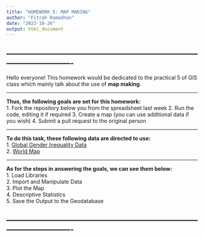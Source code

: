 ```yaml
---
title: "HOMEWORK 5: MAP MAKING"
author: "Fitrah Ramadhan"
date: "2023-10-26"
output: html_document
---
```


-------------------------------------------------------------------------------------------------
-------------------------------------------------------------------------------------------------

Hello everyone! This homework would be dedicated to the practical 5 of GIS class which mainly talk about the use of **map making**.

-------------------------------------------------------------------------------------------------

**Thus, the following goals are set for this homework:**\
1. Fork the repository below you from the spreadsheet last week
2. Run the code, editing it if required
3. Create a map (you can use additional data if you wish)
4. Submit a pull request to the original person

-------------------------------------------------------------------------------------------------

**To do this task, these following data are directed to use:**\
1. [Global Gender Inequality Data](https://hdr.undp.org/data-center/documentation-and-downloads)\
2. [World Map](https://hub.arcgis.com/datasets/2b93b06dc0dc4e809d3c8db5cb96ba69_0/explore)

-------------------------------------------------------------------------------------------------

**As for the steps in answering the goals, we can see them below:**\
1. Load Libraries\
2. Import and Manipulate Data\
3. Plot the Map\
4. Descriptive Statistics\
5. Save the Output to the Geodatabase


-------------------------------------------------------------------------------------------------
-------------------------------------------------------------------------------------------------